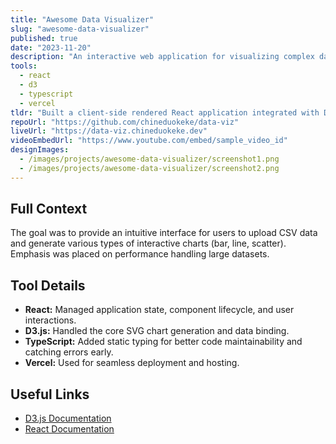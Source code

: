 ```yaml
---
title: "Awesome Data Visualizer"
slug: "awesome-data-visualizer"
published: true
date: "2023-11-20"
description: "An interactive web application for visualizing complex datasets using D3.js and React."
tools:
  - react
  - d3
  - typescript
  - vercel
tldr: "Built a client-side rendered React application integrated with D3.js for dynamic data visualization. Deployed on Vercel."
repoUrl: "https://github.com/chineduokeke/data-viz"
liveUrl: "https://data-viz.chineduokeke.dev"
videoEmbedUrl: "https://www.youtube.com/embed/sample_video_id"
designImages:
  - /images/projects/awesome-data-visualizer/screenshot1.png
  - /images/projects/awesome-data-visualizer/screenshot2.png
---
```


## Full Context

The goal was to provide an intuitive interface for users to upload CSV data and generate various types of interactive charts (bar, line, scatter). Emphasis was placed on performance handling large datasets.

## Tool Details

*   **React:** Managed application state, component lifecycle, and user interactions.
*   **D3.js:** Handled the core SVG chart generation and data binding.
*   **TypeScript:** Added static typing for better code maintainability and catching errors early.
*   **Vercel:** Used for seamless deployment and hosting.

## Useful Links

*   [D3.js Documentation](https://d3js.org/)
*   [React Documentation](https://react.dev/) 